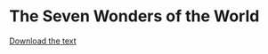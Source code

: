 # The Seven Wonders of the World

<!-- <iframe width="150%" height="800px" src="seven-wonders.pdf"></iframe> -->


<!-- {{< pdf seven-wonders.pdf width=120% height=800 >}} -->

<object data="seven-wonders.pdf" type="application/pdf" width="100%" height="100%">
<a href="seven-wonders.pdf">Download the text</a>
</object>

